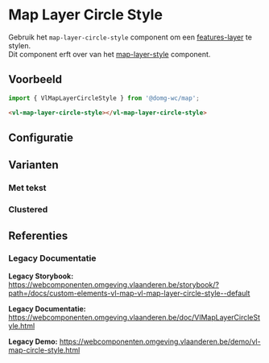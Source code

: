 
# Map Layer Circle Style

Gebruik het `map-layer-circle-style` component om een [features-layer](/docs/map-layer-vector-layer-features-layer--map-features-layer-default) te stylen.<br/>
Dit component erft over van het [map-layer-style](/docs/map-layer-style--map-layer-style-default) component.

## Voorbeeld

```js
import { VlMapLayerCircleStyle } from '@domg-wc/map';
```

```html
<vl-map-layer-circle-style></vl-map-layer-circle-style>
```

<DocsStory id="map-layer-style-layer-circle-style--map-layer-circle-style-default" />

## Configuratie

<ArgsTable story={PRIMARY_STORY} />

## Varianten

### Met tekst

<DocsStory id="map-layer-style-layer-circle-style--map-layer-circle-style-text" />

### Clustered

<DocsStory id="map-layer-style-layer-circle-style--map-layer-circle-style-clustered" />

## Referenties

### Legacy Documentatie

**Legacy Storybook:** https://webcomponenten.omgeving.vlaanderen.be/storybook/?path=/docs/custom-elements-vl-map-vl-map-layer-circle-style--default

**Legacy Documentatie:** https://webcomponenten.omgeving.vlaanderen.be/doc/VlMapLayerCircleStyle.html

**Legacy Demo:** https://webcomponenten.omgeving.vlaanderen.be/demo/vl-map-circle-style.html
